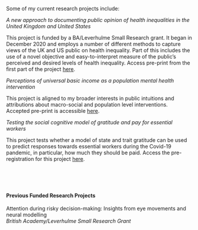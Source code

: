 Some of my current research projects include:

*A new approach to documenting public opinion of health inequalities in the United Kingdom and United States* 

This project is funded by a BA/Leverhulme Small Research grant. It began in December 2020 and employs a number of different methods to capture views of the UK and US public on health inequality. Part of this includes the use of a novel objective and easy-to-interpret measure of the public's perceived and desired levels of health inequality. Access pre-print from the first part of the project [here](https://www.preprints.org/manuscript/202206.0215/v1).

*Perceptions of universal basic income as a population mental health intervention*

This project is aligned to my broader interests in public intuitions and attributions about macro-social and population level interventions. Accepted pre-print is accessible [here](https://psyarxiv.com/w6ae8).

*Testing the social cognitive model of gratitude and pay for essential workers*

This project tests whether a model of state and trait gratitude can be used to predict responses towards essential workers during the Covid-19 pandemic, in particular, how much they should be paid.
Access the pre-registration for this project [here](https://osf.io/5fk4x).

<p>&nbsp;</p>
<p>&nbsp;</p>

#### Previous Funded Research Projects

Attention during risky decision-making: Insights from eye movements and neural modelling  
_British Academy/Leverhulme Small Research Grant_